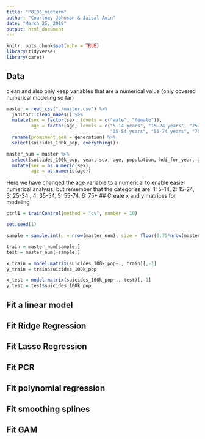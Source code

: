 ```yaml
---
title: "P8106_midterm"
author: "Courtney Johnson & Jaisal Amin"
date: "March 25, 2019"
output: html_document
---
```


```r
knitr::opts_chunk$set(echo = TRUE)
library(tidyverse)
library(caret)
```

## Data

clean and also only keep variables that are a numerical value (only covered numerical modeling so far)
```r
master = read_csv("./master.csv") %>%
  janitor::clean_names() %>%
  mutate(sex = factor(sex, levels = c("male", "female")),
         age = factor(age, levels = c("5-14 years", "15-24 years", "25-34 years", 
                                      "35-54 years", "55-74 years", "75+ years"))) %>%
  rename(prominent_gen = generation) %>%
  select(suicides_100k_pop, everything())

master_num = master %>%
  select(suicides_100k_pop, year, sex, age, population, hdi_for_year, gdp_for_year, gdp_per_capita)  %>%
  mutate(sex = as.numeric(sex),
         age = as.numeric(age))
```
Here we have changed the age variable to a numerical to enable easier numerical analysis, but remember that the categories are: 1: 5-14, 2: 15-24, 3: 25-34 , 4: 35-54, 5: 55-74, 6: 75+
## Create x and y matrices for modeling
```r
ctrl1 = trainControl(method = "cv", number = 10)

set.seed(1)

sample = sample.int(n = nrow(master_num), size = floor(0.75*nrow(master_num)), replace = F)

train = master_num[sample,]
test = master_num[-sample,]

x_train = model.matrix(suicides_100k_pop~., train)[,-1]
y_train = train$suicides_100k_pop

x_test = model.matrix(suicides_100k_pop~., test)[,-1]
y_test = test$suicides_100k_pop
```


## Fit a linear model


## Fit Ridge Regression

## Fit Lasso Regression

## Fit PCR

## Fit polynomial regression

## Fit smoothing splines

## Fit GAM
